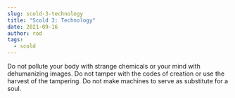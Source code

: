 ```yaml
---
slug: scold-3-technology
title: "Scold 3: Technology"
date: 2021-09-16
author: rod
tags:
  - scold
---
```

Do not pollute your body with strange chemicals or your mind with dehumanizing images. Do not tamper with the codes of creation or use the harvest of the tampering. Do not make machines to serve as substitute for a soul.